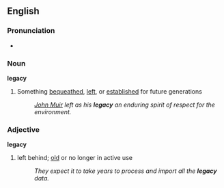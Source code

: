 ==English==
===Pronunciation===
*{{audio|en-us-legacy.ogg|Audio (US)}}

===Noun===
'''legacy'''
#Something [[bequeath]]ed, [[left]], or [[establish]]ed for future generations
#:''[[w:John Muir|John Muir]] left as his '''legacy''' an enduring spirit of respect for the environment.''

===Adjective===
'''legacy'''
#left behind; [[old]] or no longer in active use
#:''They expect it to take years to process and import all the '''legacy''' data.''